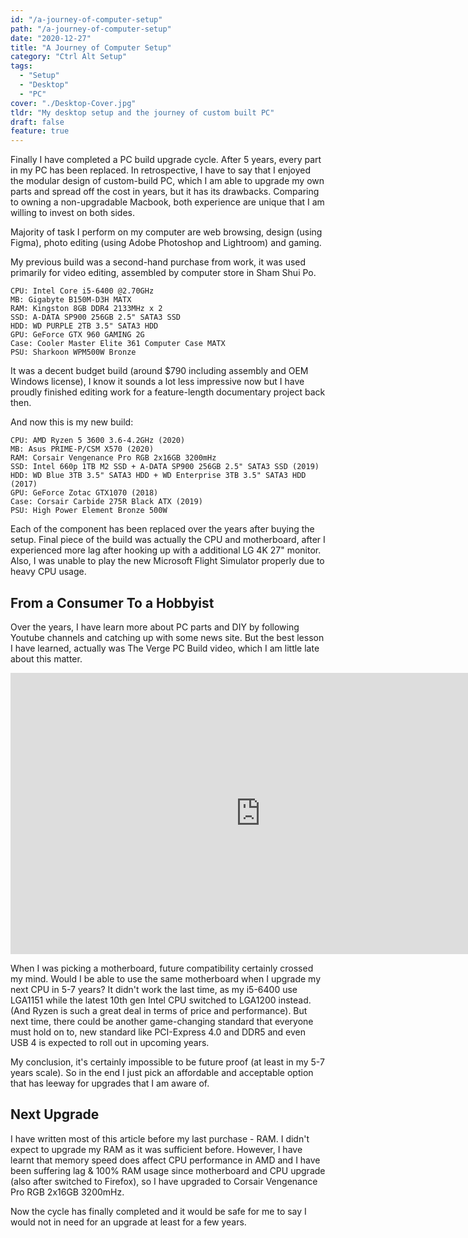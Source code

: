 ```yaml
---
id: "/a-journey-of-computer-setup"
path: "/a-journey-of-computer-setup"
date: "2020-12-27"
title: "A Journey of Computer Setup"
category: "Ctrl Alt Setup"
tags:
  - "Setup"
  - "Desktop"
  - "PC"
cover: "./Desktop-Cover.jpg"
tldr: "My desktop setup and the journey of custom built PC"
draft: false
feature: true
---
```


Finally I have completed a PC build upgrade cycle. After 5 years, every part in my PC has been replaced. In retrospective, I have to say that I enjoyed the modular design of custom-build PC, which I am able to upgrade my own parts and spread off the cost in years, but it has its drawbacks. Comparing to owning a non-upgradable Macbook, both experience are unique that I am willing to invest on both sides.

Majority of task I perform on my computer are web browsing, design (using Figma), photo editing (using Adobe Photoshop and Lightroom) and gaming. 

My previous build was a second-hand purchase from work, it was used primarily for video editing, assembled by computer store in Sham Shui Po.

```
CPU: Intel Core i5-6400 @2.70GHz
MB: Gigabyte B150M-D3H MATX
RAM: Kingston 8GB DDR4 2133MHz x 2
SSD: A-DATA SP900 256GB 2.5" SATA3 SSD
HDD: WD PURPLE 2TB 3.5" SATA3 HDD
GPU: GeForce GTX 960 GAMING 2G
Case: Cooler Master Elite 361 Computer Case MATX
PSU: Sharkoon WPM500W Bronze
```
It was a decent budget build (around $790 including assembly and OEM Windows license), I know it sounds a lot less impressive now but I have proudly finished editing work for a feature-length documentary project back then. 

And now this is my new build:

```
CPU: AMD Ryzen 5 3600 3.6-4.2GHz (2020)
MB: Asus PRIME-P/CSM X570 (2020)
RAM: Corsair Vengenance Pro RGB 2x16GB 3200mHz
SSD: Intel 660p 1TB M2 SSD + A-DATA SP900 256GB 2.5" SATA3 SSD (2019)
HDD: WD Blue 3TB 3.5" SATA3 HDD + WD Enterprise 3TB 3.5" SATA3 HDD (2017)
GPU: GeForce Zotac GTX1070 (2018)
Case: Corsair Carbide 275R Black ATX (2019)
PSU: High Power Element Bronze 500W
```

Each of the component has been replaced over the years after buying the setup. Final piece of the build was actually the CPU and motherboard, after I experienced more lag after hooking up with a additional LG 4K 27" monitor. Also, I was unable to play the new Microsoft Flight Simulator properly due to heavy CPU usage. 

## From a Consumer To a Hobbyist

Over the years, I have learn more about PC parts and DIY by following Youtube channels and catching up with some news site. But the best lesson I have learned, actually was The Verge PC Build video, which I am little late about this matter. 

<iframe width="800" height="450" src="https://www.youtube.com/embed/M-2Scfj4FZk" frameborder="0" allow="accelerometer; autoplay; clipboard-write; encrypted-media; gyroscope; picture-in-picture" allowfullscreen></iframe>

When I was picking a motherboard, future compatibility certainly crossed my mind. Would I be able to use the same motherboard when I upgrade my next CPU in 5-7 years? It didn't work the last time, as my i5-6400 use LGA1151 while the latest 10th gen Intel CPU switched to LGA1200 instead. (And Ryzen is such a great deal in terms of price and performance). But next time, there could be another game-changing standard that everyone must hold on to, new standard like PCI-Express 4.0 and DDR5 and even USB 4 is expected to roll out in upcoming years.

My conclusion, it's certainly impossible to be future proof (at least in my 5-7 years scale). So in the end I just pick an affordable and acceptable option that has leeway for upgrades that I am aware of. 

## Next Upgrade

I have written most of this article before my last purchase - RAM. I didn't expect to upgrade my RAM as it was sufficient before. However, I have learnt that memory speed does affect CPU performance in AMD and I have been suffering lag & 100% RAM usage since motherboard and CPU upgrade (also after switched  to Firefox), so I have upgraded to Corsair Vengenance Pro RGB 2x16GB 3200mHz.

Now the cycle has finally completed and it would be safe for me to say I would not in need for an upgrade at least for a few years. 


